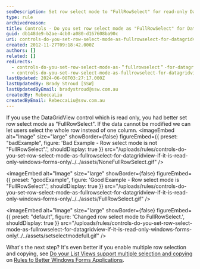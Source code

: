 ```yaml
---
seoDescription: Set row select mode to "FullRowSelect" for read-only DataGridViews to allow users to select entire rows instead of individual columns.
type: rule
archivedreason:
title: Controls - Do you set row select mode as "FullRowSelect" for DataGridView if it is read only? (Windows Forms Only)
guid: db148de9-b2ae-4cb0-a080-d167608ba90c
uri: controls-do-you-set-row-select-mode-as-fullrowselect-for-datagridview-if-it-is-read-only-windows-forms-only
created: 2012-11-27T09:18:42.000Z
authors: []
related: []
redirects:
  - controls-do-you-set-row-select-mode-as-＂fullrowselect＂-for-datagridview-if-it-is-read-only-(windows-forms-only)
  - controls-do-you-set-row-select-mode-as-fullrowselect-for-datagridview-if-it-is-read-only-(windows-forms-only)
lastUpdated: 2024-06-08T03:27:17.000Z
lastUpdatedBy: Brady Stroud [SSW]
lastUpdatedByEmail: bradystroud@ssw.com.au
createdBy: RebeccaLiu
createdByEmail: RebeccaLiu@ssw.com.au
---
```


If you use the DataGridView control which is read only, you had better set row select mode as "FullRowSelect". If the data cannot be modified we can let users select the whole row instead of one column.
<imageEmbed
  alt="Image"
  size="large"
  showBorder={false}
  figureEmbed={{
    preset: "badExample",
    figure: 'Bad Example - Row select mode is not "FullRowSelect".',
    shouldDisplay: true
  }}
  src="/uploads/rules/controls-do-you-set-row-select-mode-as-fullrowselect-for-datagridview-if-it-is-read-only-windows-forms-only/../../assets/NoneFullRowSelect.gif"
/>

<imageEmbed
  alt="Image"
  size="large"
  showBorder={false}
  figureEmbed={{
    preset: "goodExample",
    figure: 'Good Example - Row select mode is "FullRowSelect".',
    shouldDisplay: true
  }}
  src="/uploads/rules/controls-do-you-set-row-select-mode-as-fullrowselect-for-datagridview-if-it-is-read-only-windows-forms-only/../../assets/FullRowSelect.gif"
/>


<imageEmbed
  alt="Image"
  size="large"
  showBorder={false}
  figureEmbed={{
    preset: "default",
    figure: 'Changed row select mode to FullRowSelect.',
    shouldDisplay: true
  }}
  src="/uploads/rules/controls-do-you-set-row-select-mode-as-fullrowselect-for-datagridview-if-it-is-read-only-windows-forms-only/../../assets/setselectmodefull.gif"
/>

What's the next step? It's even better if you enable multiple row selection and copying, see [Do your List Views support multiple selection and copying](http://www.ssw.com.au/ssw/Standards/Rules/RulesToBetterWindowsForms.aspx#ListView) on [Rules to Better Windows Forms Applications](http://www.ssw.com.au/ssw/Standards/Rules/RulesToBetterWindowsForms.aspx).
